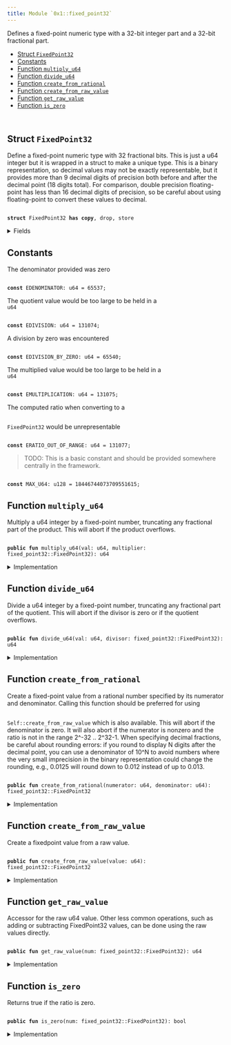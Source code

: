 ```yaml
---
title: Module `0x1::fixed_point32`
---
```


<Link id="0x1_fixed_point32"/>
Defines a fixed-point numeric type with a 32-bit integer part and
a 32-bit fractional part.


-  [Struct `FixedPoint32`](#0x1_fixed_point32_FixedPoint32)
-  [Constants](#@Constants_0)
-  [Function `multiply_u64`](#0x1_fixed_point32_multiply_u64)
-  [Function `divide_u64`](#0x1_fixed_point32_divide_u64)
-  [Function `create_from_rational`](#0x1_fixed_point32_create_from_rational)
-  [Function `create_from_raw_value`](#0x1_fixed_point32_create_from_raw_value)
-  [Function `get_raw_value`](#0x1_fixed_point32_get_raw_value)
-  [Function `is_zero`](#0x1_fixed_point32_is_zero)


<pre><code>
</code></pre>



<Link id="0x1_fixed_point32_FixedPoint32"></Link>

## Struct `FixedPoint32`

Define a fixed-point numeric type with 32 fractional bits.
This is just a u64 integer but it is wrapped in a struct to
make a unique type. This is a binary representation, so decimal
values may not be exactly representable, but it provides more
than 9 decimal digits of precision both before and after the
decimal point (18 digits total). For comparison, double precision
floating-point has less than 16 decimal digits of precision, so
be careful about using floating-point to convert these values to
decimal.


<pre><code>
<b>struct</b> <Link href="../move-stdlib/fixed_point32#0x1_fixed_point32_FixedPoint32">FixedPoint32</Link> <b>has</b> <b>copy</b>, drop, store
</code></pre>



<details>
<summary>Fields</summary>


<dl>
<dt>
<code>
value: u64</code>
</dt>
<dd>

</dd>
</dl>


</details>

<Link id="@Constants_0"></Link>

## Constants


<Link id="0x1_fixed_point32_EDENOMINATOR"></Link>

The denominator provided was zero


<pre><code>
<b>const</b> <Link href="../move-stdlib/fixed_point32#0x1_fixed_point32_EDENOMINATOR">EDENOMINATOR</Link>: u64 = 65537;
</code></pre>



<Link id="0x1_fixed_point32_EDIVISION"></Link>

The quotient value would be too large to be held in a <code>
u64</code>


<pre><code>
<b>const</b> <Link href="../move-stdlib/fixed_point32#0x1_fixed_point32_EDIVISION">EDIVISION</Link>: u64 = 131074;
</code></pre>



<Link id="0x1_fixed_point32_EDIVISION_BY_ZERO"></Link>

A division by zero was encountered


<pre><code>
<b>const</b> <Link href="../move-stdlib/fixed_point32#0x1_fixed_point32_EDIVISION_BY_ZERO">EDIVISION_BY_ZERO</Link>: u64 = 65540;
</code></pre>



<Link id="0x1_fixed_point32_EMULTIPLICATION"></Link>

The multiplied value would be too large to be held in a <code>
u64</code>


<pre><code>
<b>const</b> <Link href="../move-stdlib/fixed_point32#0x1_fixed_point32_EMULTIPLICATION">EMULTIPLICATION</Link>: u64 = 131075;
</code></pre>



<Link id="0x1_fixed_point32_ERATIO_OUT_OF_RANGE"></Link>

The computed ratio when converting to a <code>
<Link href="../move-stdlib/fixed_point32#0x1_fixed_point32_FixedPoint32">FixedPoint32</Link></code> would be unrepresentable


<pre><code>
<b>const</b> <Link href="../move-stdlib/fixed_point32#0x1_fixed_point32_ERATIO_OUT_OF_RANGE">ERATIO_OUT_OF_RANGE</Link>: u64 = 131077;
</code></pre>



<Link id="0x1_fixed_point32_MAX_U64"></Link>

> TODO: This is a basic constant and should be provided somewhere centrally in the framework.


<pre><code>
<b>const</b> <Link href="../move-stdlib/fixed_point32#0x1_fixed_point32_MAX_U64">MAX_U64</Link>: u128 = 18446744073709551615;
</code></pre>



<Link id="0x1_fixed_point32_multiply_u64"></Link>

## Function `multiply_u64`

Multiply a u64 integer by a fixed-point number, truncating any
fractional part of the product. This will abort if the product
overflows.


<pre><code>
<b>public</b> <b>fun</b> <Link href="../move-stdlib/fixed_point32#0x1_fixed_point32_multiply_u64">multiply_u64</Link>(val: u64, multiplier: <Link href="../move-stdlib/fixed_point32#0x1_fixed_point32_FixedPoint32">fixed_point32::FixedPoint32</Link>): u64
</code></pre>



<details>
<summary>Implementation</summary>


<pre><code>
<b>public</b> <b>fun</b> <Link href="../move-stdlib/fixed_point32#0x1_fixed_point32_multiply_u64">multiply_u64</Link>(val: u64, multiplier: <Link href="../move-stdlib/fixed_point32#0x1_fixed_point32_FixedPoint32">FixedPoint32</Link>): u64 \{
    // The product of two 64 bit values <b>has</b> 128 bits, so perform the
    // multiplication <b>with</b> u128 <Link href="../iota-framework/types#0x2_types">types</Link> and keep the full 128 bit product
    // <b>to</b> avoid losing accuracy.
    <b>let</b> unscaled_product = val <b>as</b> u128 * (multiplier.value <b>as</b> u128);
    // The unscaled product <b>has</b> 32 fractional bits (from the multiplier)
    // so rescale it by shifting away the low bits.
    <b>let</b> product = unscaled_product &gt;&gt; 32;
    // Check whether the value is too large.
    <b>assert</b>!(product &lt;= <Link href="../move-stdlib/fixed_point32#0x1_fixed_point32_MAX_U64">MAX_U64</Link>, <Link href="../move-stdlib/fixed_point32#0x1_fixed_point32_EMULTIPLICATION">EMULTIPLICATION</Link>);
    product <b>as</b> u64
}
</code></pre>



</details>

<Link id="0x1_fixed_point32_divide_u64"></Link>

## Function `divide_u64`

Divide a u64 integer by a fixed-point number, truncating any
fractional part of the quotient. This will abort if the divisor
is zero or if the quotient overflows.


<pre><code>
<b>public</b> <b>fun</b> <Link href="../move-stdlib/fixed_point32#0x1_fixed_point32_divide_u64">divide_u64</Link>(val: u64, divisor: <Link href="../move-stdlib/fixed_point32#0x1_fixed_point32_FixedPoint32">fixed_point32::FixedPoint32</Link>): u64
</code></pre>



<details>
<summary>Implementation</summary>


<pre><code>
<b>public</b> <b>fun</b> <Link href="../move-stdlib/fixed_point32#0x1_fixed_point32_divide_u64">divide_u64</Link>(val: u64, divisor: <Link href="../move-stdlib/fixed_point32#0x1_fixed_point32_FixedPoint32">FixedPoint32</Link>): u64 \{
    // Check for division by zero.
    <b>assert</b>!(divisor.value != 0, <Link href="../move-stdlib/fixed_point32#0x1_fixed_point32_EDIVISION_BY_ZERO">EDIVISION_BY_ZERO</Link>);
    // First convert <b>to</b> 128 bits and then shift left <b>to</b>
    // add 32 fractional zero bits <b>to</b> the dividend.
    <b>let</b> scaled_value = val <b>as</b> u128 &lt;&lt; 32;
    <b>let</b> quotient = scaled_value / (divisor.value <b>as</b> u128);
    // Check whether the value is too large.
    <b>assert</b>!(quotient &lt;= <Link href="../move-stdlib/fixed_point32#0x1_fixed_point32_MAX_U64">MAX_U64</Link>, <Link href="../move-stdlib/fixed_point32#0x1_fixed_point32_EDIVISION">EDIVISION</Link>);
    // the value may be too large, which will cause the cast <b>to</b> fail
    // <b>with</b> an arithmetic error.
    quotient <b>as</b> u64
}
</code></pre>



</details>

<Link id="0x1_fixed_point32_create_from_rational"></Link>

## Function `create_from_rational`

Create a fixed-point value from a rational number specified by its
numerator and denominator. Calling this function should be preferred
for using <code>
<Link href="../move-stdlib/fixed_point32#0x1_fixed_point32_create_from_raw_value">Self::create_from_raw_value</Link></code> which is also available.
This will abort if the denominator is zero. It will also
abort if the numerator is nonzero and the ratio is not in the range
2^-32 .. 2^32-1. When specifying decimal fractions, be careful about
rounding errors: if you round to display N digits after the decimal
point, you can use a denominator of 10^N to avoid numbers where the
very small imprecision in the binary representation could change the
rounding, e.g., 0.0125 will round down to 0.012 instead of up to 0.013.


<pre><code>
<b>public</b> <b>fun</b> <Link href="../move-stdlib/fixed_point32#0x1_fixed_point32_create_from_rational">create_from_rational</Link>(numerator: u64, denominator: u64): <Link href="../move-stdlib/fixed_point32#0x1_fixed_point32_FixedPoint32">fixed_point32::FixedPoint32</Link>
</code></pre>



<details>
<summary>Implementation</summary>


<pre><code>
<b>public</b> <b>fun</b> <Link href="../move-stdlib/fixed_point32#0x1_fixed_point32_create_from_rational">create_from_rational</Link>(numerator: u64, denominator: u64): <Link href="../move-stdlib/fixed_point32#0x1_fixed_point32_FixedPoint32">FixedPoint32</Link> \{
    // If the denominator is zero, this will <b>abort</b>.
    // Scale the numerator <b>to</b> have 64 fractional bits and the denominator
    // <b>to</b> have 32 fractional bits, so that the quotient will have 32
    // fractional bits.
    <b>let</b> scaled_numerator = numerator <b>as</b> u128 &lt;&lt; 64;
    <b>let</b> scaled_denominator = denominator <b>as</b> u128 &lt;&lt; 32;
    <b>assert</b>!(scaled_denominator != 0, <Link href="../move-stdlib/fixed_point32#0x1_fixed_point32_EDENOMINATOR">EDENOMINATOR</Link>);
    <b>let</b> quotient = scaled_numerator / scaled_denominator;
    <b>assert</b>!(quotient != 0 || numerator == 0, <Link href="../move-stdlib/fixed_point32#0x1_fixed_point32_ERATIO_OUT_OF_RANGE">ERATIO_OUT_OF_RANGE</Link>);
    // Return the quotient <b>as</b> a fixed-point number. We first need <b>to</b> check whether the cast
    // can succeed.
    <b>assert</b>!(quotient &lt;= <Link href="../move-stdlib/fixed_point32#0x1_fixed_point32_MAX_U64">MAX_U64</Link>, <Link href="../move-stdlib/fixed_point32#0x1_fixed_point32_ERATIO_OUT_OF_RANGE">ERATIO_OUT_OF_RANGE</Link>);
    <Link href="../move-stdlib/fixed_point32#0x1_fixed_point32_FixedPoint32">FixedPoint32</Link> \{ value: quotient <b>as</b> u64 }
}
</code></pre>



</details>

<Link id="0x1_fixed_point32_create_from_raw_value"></Link>

## Function `create_from_raw_value`

Create a fixedpoint value from a raw value.


<pre><code>
<b>public</b> <b>fun</b> <Link href="../move-stdlib/fixed_point32#0x1_fixed_point32_create_from_raw_value">create_from_raw_value</Link>(value: u64): <Link href="../move-stdlib/fixed_point32#0x1_fixed_point32_FixedPoint32">fixed_point32::FixedPoint32</Link>
</code></pre>



<details>
<summary>Implementation</summary>


<pre><code>
<b>public</b> <b>fun</b> <Link href="../move-stdlib/fixed_point32#0x1_fixed_point32_create_from_raw_value">create_from_raw_value</Link>(value: u64): <Link href="../move-stdlib/fixed_point32#0x1_fixed_point32_FixedPoint32">FixedPoint32</Link> \{
    <Link href="../move-stdlib/fixed_point32#0x1_fixed_point32_FixedPoint32">FixedPoint32</Link> \{ value }
}
</code></pre>



</details>

<Link id="0x1_fixed_point32_get_raw_value"></Link>

## Function `get_raw_value`

Accessor for the raw u64 value. Other less common operations, such as
adding or subtracting FixedPoint32 values, can be done using the raw
values directly.


<pre><code>
<b>public</b> <b>fun</b> <Link href="../move-stdlib/fixed_point32#0x1_fixed_point32_get_raw_value">get_raw_value</Link>(num: <Link href="../move-stdlib/fixed_point32#0x1_fixed_point32_FixedPoint32">fixed_point32::FixedPoint32</Link>): u64
</code></pre>



<details>
<summary>Implementation</summary>


<pre><code>
<b>public</b> <b>fun</b> <Link href="../move-stdlib/fixed_point32#0x1_fixed_point32_get_raw_value">get_raw_value</Link>(num: <Link href="../move-stdlib/fixed_point32#0x1_fixed_point32_FixedPoint32">FixedPoint32</Link>): u64 \{
    num.value
}
</code></pre>



</details>

<Link id="0x1_fixed_point32_is_zero"></Link>

## Function `is_zero`

Returns true if the ratio is zero.


<pre><code>
<b>public</b> <b>fun</b> <Link href="../move-stdlib/fixed_point32#0x1_fixed_point32_is_zero">is_zero</Link>(num: <Link href="../move-stdlib/fixed_point32#0x1_fixed_point32_FixedPoint32">fixed_point32::FixedPoint32</Link>): bool
</code></pre>



<details>
<summary>Implementation</summary>


<pre><code>
<b>public</b> <b>fun</b> <Link href="../move-stdlib/fixed_point32#0x1_fixed_point32_is_zero">is_zero</Link>(num: <Link href="../move-stdlib/fixed_point32#0x1_fixed_point32_FixedPoint32">FixedPoint32</Link>): bool \{
    num.value == 0
}
</code></pre>



</details>
